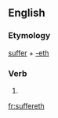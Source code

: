 ==English==

===Etymology===
[[suffer]] + [[-eth]]

===Verb===
{{en-verb form}}

# {{en-archaic third-person singular of|suffer}}

[[fr:suffereth]]